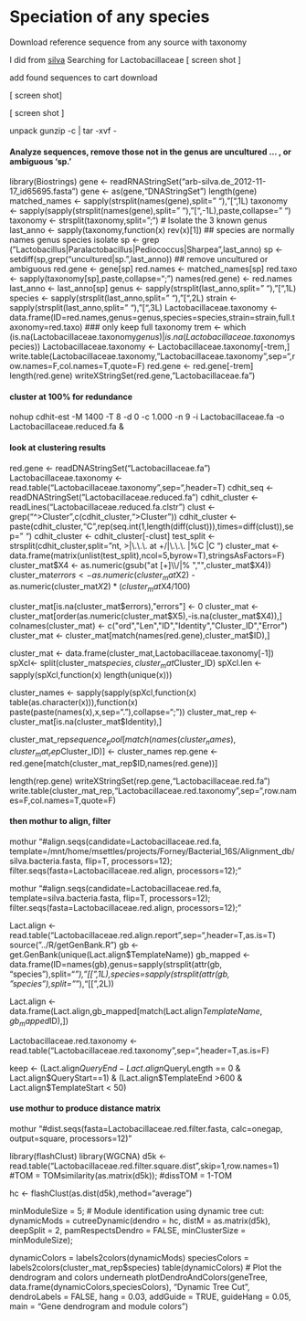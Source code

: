 Speciation of any species
========================================================

Download reference sequence from any source with taxonomy


I did from [silva](http://www.arb-silva.de/search/)
Searching for Lactobacillaceae
[ screen shot ]

add found sequences to cart
download

[ screen shot]

[ screen shot ]

unpack
gunzip -c <tgz_file> | tar -xvf -

#### Analyze sequences, remove those not in the genus are uncultured ... , or ambiguous 'sp.'
###############
library(Biostrings)
gene <- readRNAStringSet("arb-silva.de_2012-11-17_id65695.fasta")
gene <- as(gene,"DNAStringSet")
length(gene)
matched_names <- sapply(strsplit(names(gene),split=" "),"[",1L)
taxonomy <- sapply(sapply(strsplit(names(gene),split=" "),"[",-1L),paste,collapse=" ")
taxonomy <- strsplit(taxonomy,split=";")
# Isolate the 3 known genus
last_anno <- sapply(taxonomy,function(x) rev(x)[1])
## species are normally names genus species isolate 
sp <- grep ("Lactobacillus|Paralactobacillus|Pediococcus|Sharpea",last_anno)
sp <- setdiff(sp,grep("uncultured|sp.",last_anno)) ## remove uncultured or ambiguous
red.gene <- gene[sp]
red.names <- matched_names[sp]
red.taxo <- sapply(taxonomy[sp],paste,collapse=";")
names(red.gene) <- red.names
last_anno <- last_anno[sp]
genus <- sapply(strsplit(last_anno,split=" "),"[",1L)
species <- sapply(strsplit(last_anno,split=" "),"[",2L)
strain <- sapply(strsplit(last_anno,split=" "),"[",3L)
Lactobacillaceae.taxonomy <- data.frame(ID=red.names,genus=genus,species=species,strain=strain,full.taxonomy=red.taxo)
### only keep full taxonomy
trem <- which (is.na(Lactobacillaceae.taxonomy$genus) | is.na(Lactobacillaceae.taxonomy$species))
Lactobacillaceae.taxonomy <- Lactobacillaceae.taxonomy[-trem,]
write.table(Lactobacillaceae.taxonomy, "Lactobacillaceae.taxonomy",sep="\t",row.names=F,col.names=T,quote=F)
red.gene <- red.gene[-trem]
length(red.gene)
writeXStringSet(red.gene,"Lactobacillaceae.fa")

#### cluster at 100% for redundance

nohup cdhit-est -M 1400 -T 8 -d 0 -c 1.000 -n 9 -i Lactobacillaceae.fa -o Lactobacillaceae.reduced.fa  &

#### look at clustering results
red.gene <- readDNAStringSet("Lactobacillaceae.fa")
Lactobacillaceae.taxonomy <- read.table("Lactobacillaceae.taxonomy",sep="\t",header=T)
cdhit_seq <- readDNAStringSet("Lactobacillaceae.reduced.fa")
cdhit_cluster <- readLines("Lactobacillaceae.reduced.fa.clstr")
clust <- grep("^>Cluster",c(cdhit_cluster,">Cluster"))
cdhit_cluster <- paste(cdhit_cluster,"C",rep(seq.int(1,length(diff(clust))),times=diff(clust)),sep=" ")
cdhit_cluster <- cdhit_cluster[-clust]
test_split <- strsplit(cdhit_cluster,split="\t|nt, >|\\.\\.\\. at +/|\\.\\.\\. |%C |C ")
cluster_mat <- data.frame(matrix(unlist(test_split),ncol=5,byrow=T),stringsAsFactors=F)
cluster_mat$X4 <- as.numeric(gsub("at [+]\\/|% ","",cluster_mat$X4))
cluster_mat$errors <- as.numeric(cluster_mat$X2) - as.numeric(cluster_mat$X2)*(cluster_mat$X4/100)

cluster_mat[is.na(cluster_mat$errors),"errors"] <- 0
cluster_mat <- cluster_mat[order(as.numeric(cluster_mat$X5),-is.na(cluster_mat$X4)),]
colnames(cluster_mat) <- c("ord","Len","ID","Identity","Cluster_ID","Error")
cluster_mat <- cluster_mat[match(names(red.gene),cluster_mat$ID),]

cluster_mat <- data.frame(cluster_mat,Lactobacillaceae.taxonomy[-1])
spXcl<- split(cluster_mat$species, cluster_mat$Cluster_ID)
spXcl.len <- sapply(spXcl,function(x) length(unique(x)))

cluster_names <- sapply(sapply(spXcl,function(x) table(as.character(x))),function(x) paste(paste(names(x),x,sep="."),collapse=";"))
cluster_mat_rep <- cluster_mat[is.na(cluster_mat$Identity),]

cluster_mat_rep$sequence_pool[match(names(cluster_names),cluster_mat_rep$Cluster_ID)] <- cluster_names
rep.gene <- red.gene[match(cluster_mat_rep$ID,names(red.gene))]

length(rep.gene)
writeXStringSet(rep.gene,"Lactobacillaceae.red.fa")
write.table(cluster_mat_rep,"Lactobacillaceae.red.taxonomy",sep="\t",row.names=F,col.names=T,quote=F)

#### then mothur to align, filter
mothur "#align.seqs(candidate=Lactobacillaceae.red.fa, template=/mnt/home/msettles/projects/Forney/Bacterial_16S/Alignment_db/silva.bacteria.fasta, flip=T, processors=12); filter.seqs(fasta=Lactobacillaceae.red.align, processors=12);" 

mothur "#align.seqs(candidate=Lactobacillaceae.red.fa, template=silva.bacteria.fasta, flip=T, processors=12); filter.seqs(fasta=Lactobacillaceae.red.align, processors=12);" 

Lact.align <- read.table("Lactobacillaceae.red.align.report",sep="\t",header=T,as.is=T)
source("../R/getGenBank.R")
gb <- get.GenBank(unique(Lact.align$TemplateName))
gb_mapped <- data.frame(ID=names(gb),genus=sapply(strsplit(attr(gb, "species"),split="_"),"[[",1L),species=sapply(strsplit(attr(gb, "species"),split="_"),"[[",2L))

Lact.align <- data.frame(Lact.align,gb_mapped[match(Lact.align$TemplateName,gb_mapped$ID),])

Lactobacillaceae.red.taxonomy <- read.table("Lactobacillaceae.red.taxonomy",sep="\t",header=T,as.is=F)

keep <- (Lact.align$QueryEnd-Lact.align$QueryLength == 0 & Lact.align$QueryStart==1) & (Lact.align$TemplateEnd >600 & Lact.align$TemplateStart < 50)

#### use mothur to produce distance matrix
mothur "#dist.seqs(fasta=Lactobacillaceae.red.filter.fasta, calc=onegap, output=square, processors=12)"

library(flashClust)
library(WGCNA)
d5k <- read.table("Lactobacillaceae.red.filter.square.dist",skip=1,row.names=1)
#TOM = TOMsimilarity(as.matrix(d5k));
#dissTOM = 1-TOM

hc <- flashClust(as.dist(d5k),method="average")

minModuleSize = 5;
# Module identification using dynamic tree cut:
dynamicMods = cutreeDynamic(dendro = hc, distM = as.matrix(d5k),
 deepSplit = 2, pamRespectsDendro = FALSE,
 minClusterSize = minModuleSize);

dynamicColors = labels2colors(dynamicMods)
speciesColors = labels2colors(cluster_mat_rep$species)
table(dynamicColors)
# Plot the dendrogram and colors underneath
plotDendroAndColors(geneTree, data.frame(dynamicColors,speciesColors), "Dynamic Tree Cut",
dendroLabels = FALSE, hang = 0.03,
addGuide = TRUE, guideHang = 0.05,
main = "Gene dendrogram and module colors")

